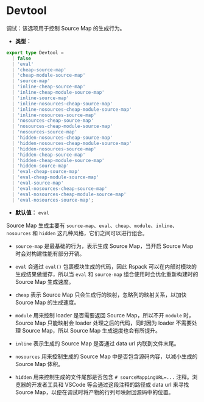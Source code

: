 # Devtool

调试：该选项用于控制 Source Map 的生成行为。

- **类型：**

```ts
export type Devtool =
  | false
  | 'eval'
  | 'cheap-source-map'
  | 'cheap-module-source-map'
  | 'source-map'
  | 'inline-cheap-source-map'
  | 'inline-cheap-module-source-map'
  | 'inline-source-map'
  | 'inline-nosources-cheap-source-map'
  | 'inline-nosources-cheap-module-source-map'
  | 'inline-nosources-source-map'
  | 'nosources-cheap-source-map'
  | 'nosources-cheap-module-source-map'
  | 'nosources-source-map'
  | 'hidden-nosources-cheap-source-map'
  | 'hidden-nosources-cheap-module-source-map'
  | 'hidden-nosources-source-map'
  | 'hidden-cheap-source-map'
  | 'hidden-cheap-module-source-map'
  | 'hidden-source-map'
  | 'eval-cheap-source-map'
  | 'eval-cheap-module-source-map'
  | 'eval-source-map'
  | 'eval-nosources-cheap-source-map'
  | 'eval-nosources-cheap-module-source-map'
  | 'eval-nosources-source-map';
```

- **默认值：** `eval`

Source Map 生成主要有 `source-map`、`eval`、`cheap`、`module`、`inline`、`nosources` 和 `hidden` 这几种风格，它们之间可以进行组合。

- `source-map` 是最基础的行为，表示生成 Source Map，当开启 Source Map 时会对构建性能有部分开销。

- `eval` 会通过 `eval()` 包裹模块生成的代码，因此 Rspack 可以在内部对模块的生成结果做缓存，所以当 `eval` 和 `source-map` 组合使用时会优化重新构建时的 Source Map 生成速度。

- `cheap` 表示 Source Map 只会生成行的映射，忽略列的映射关系，以加快 Source Map 的生成速度。

- `module` 用来控制 loader 是否需要返回 Source Map，所以不开 `module` 时，Source Map 只能映射会 loader 处理之后的代码，同时因为 loader 不需要处理 Source Map，所以 Source Map 生成速度也会有所提升。

- `inline` 表示生成的 Source Map 是否通过 data url 内联到文件末尾。

- `nosources` 用来控制生成的 Source Map 中是否包含源码内容，以减小生成的 Source Map 体积。

- `hidden` 用来控制生成的文件尾部是否包含 `# sourceMappingURL=...` 注释。浏览器的开发者工具和 VSCode 等会通过这段注释的路径或 data url 来寻找 Source Map，以便在调试时将产物的行列号映射回源码中的位置。
